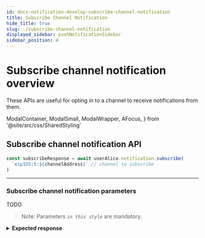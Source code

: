 ```yaml
---
id: docs-notification-develop-subscribe-channel-notification
title: Subscribe Channel Notification
hide_title: true
slug: ./subscribe-channel-notification
displayed_sidebar: pushNotificationSidebar
sidebar_position: 4
---
```


# Subscribe channel notification overview

These APIs are useful for opting in to a channel to receive notifications from them.

<head>
  <title>
    Subscribe Channel Notification | Push Notification | Push Documentation
  </title>
</head>

  ModalContainer,
  ModalSmall,
  ModalWrapper,
  AFocus,
} from '@site/src/css/SharedStyling'

## Subscribe channel notification API

<Tabs className="codetabs" groupId="code-examples">
  <TabItem value="js" attributes={{className: "codetab js"}} default>

```typescript
const subscribeResponse = await userAlice.notification.subscribe(
  `eip155:5:${channelAddress}` // channel to subscribe
)
```

  </TabItem>
</Tabs>

---

### Subscribe channel notification parameters

TODO

> Note: Parameters _`in this style`_ are mandatory.

<details>

<summary>
  <b>Expected response</b>
</summary>

```typescript
{ status: 'success', message: 'successfully opted into channel' }
```

</details>
